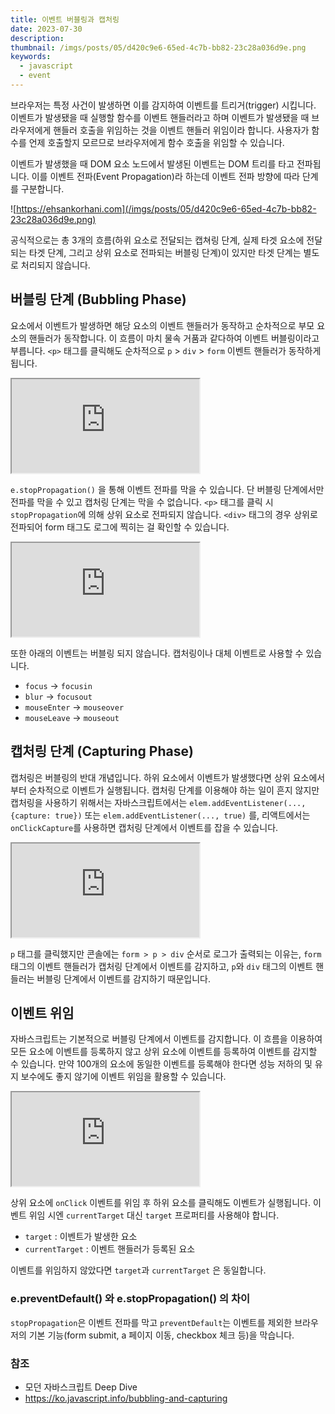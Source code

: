 ```yaml
---
title: 이벤트 버블링과 캡처링
date: 2023-07-30
description:
thumbnail: /imgs/posts/05/d420c9e6-65ed-4c7b-bb82-23c28a036d9e.png
keywords:
  - javascript
  - event
---
```


브라우저는 특정 사건이 발생하면 이를 감지하여 이벤트를 트리거(trigger) 시킵니다. 이벤트가 발생됐을 때 실행할 함수를 이벤트 핸들러라고 하며 이벤트가 발생됐을 때 브라우저에게 핸들러 호출을 위임하는 것을 이벤트 핸들러 위임이라 합니다. 사용자가 함수를 언제 호출할지 모르므로 브라우저에게 함수 호출을 위임할 수 있습니다.

이벤트가 발생했을 때 DOM 요소 노드에서 발생된 이벤트는 DOM 트리를 타고 전파됩니다. 이를 이벤트 전파(Event Propagation)라 하는데 이벤트 전파 방향에 따라 단계를 구분합니다.

![https://ehsankorhani.com](/imgs/posts/05/d420c9e6-65ed-4c7b-bb82-23c28a036d9e.png)

공식적으로는 총 3개의 흐름(하위 요소로 전달되는 캡쳐링 단계, 실제 타겟 요소에 전달되는 타겟 단계, 그리고 상위 요소로 전파되는 버블링 단계)이 있지만 타겟 단계는 별도로 처리되지 않습니다.

## 버블링 단계 (Bubbling Phase)

요소에서 이벤트가 발생하면 해당 요소의 이벤트 핸들러가 동작하고 순차적으로 부모 요소의 핸들러가 동작합니다. 이 흐름이 마치 물속 거품과 같다하여 이벤트 버블링이라고 부릅니다. `<p>` 태그를 클릭해도 순차적으로 `p` > `div` > `form` 이벤트 핸들러가 동작하게 됩니다.

<iframe
  src="https://codesandbox.io/embed/post-05-3-xjjl4v?autoresize=1&expanddevtools=1&fontsize=14&hidenavigation=1&theme=dark"
  style={{
    width: '100%',
    height: '400px',
    border: '0',
    borderRadius: '4px',
    overflow: 'hidden',
  }}
  title="post-05[3]"
  allow="accelerometer; ambient-light-sensor; camera; encrypted-media; geolocation; gyroscope; hid; microphone; midi; payment; usb; vr; xr-spatial-tracking"
  sandbox="allow-forms allow-modals allow-popups allow-presentation allow-same-origin allow-scripts"
></iframe>

`e.stopPropagation()` 을 통해 이벤트 전파를 막을 수 있습니다. 단 버블링 단계에서만 전파를 막을 수 있고 캡처링 단계는 막을 수 없습니다. `<p>` 태그를 클릭 시 `stopPropagation`에 의해 상위 요소로 전파되지 않습니다. `<div>` 태그의 경우 상위로 전파되어 form 태그도 로그에 찍히는 걸 확인할 수 있습니다.

<iframe
  src="https://codesandbox.io/embed/post-05-2-lgv7y5?autoresize=1&expanddevtools=1&fontsize=14&hidenavigation=1&theme=dark"
  style={{
    width: '100%',
    height: '400px',
    border: '0',
    borderRadius: '4px',
    overflow: 'hidden',
  }}
  title="post-05[2]"
  allow="accelerometer; ambient-light-sensor; camera; encrypted-media; geolocation; gyroscope; hid; microphone; midi; payment; usb; vr; xr-spatial-tracking"
  sandbox="allow-forms allow-modals allow-popups allow-presentation allow-same-origin allow-scripts"
></iframe>

또한 아래의 이벤트는 버블링 되지 않습니다. 캡처링이나 대체 이벤트로 사용할 수 있습니다.

- `focus` -> `focusin`<br/>
- `blur` -> `focusout`<br/>
- `mouseEnter` -> `mouseover`<br/>
- `mouseLeave` -> `mouseout`<br/>

## 캡처링 단계 (Capturing Phase)

캡처링은 버블링의 반대 개념입니다. 하위 요소에서 이벤트가 발생했다면 상위 요소에서부터 순차적으로 이벤트가 실행됩니다. 캡처링 단계를 이용해야 하는 일이 흔지 않지만 캡처링을 사용하기 위해서는 자바스크립트에서는 `elem.addEventListener(..., {capture: true})` 또는 `elem.addEventListener(..., true)` 를, 리액트에서는 `onClickCapture`를 사용하면 캡처링 단계에서 이벤트를 잡을 수 있습니다.

<iframe
  src="https://codesandbox.io/embed/post-05-3-xcdc6v?autoresize=1&expanddevtools=1&fontsize=14&hidenavigation=1&theme=dark"
  style={{
    width: '100%',
    height: '400px',
    border: '0',
    borderRadius: '4px',
    overflow: 'hidden',
  }}
  title="post-05[3]"
  allow="accelerometer; ambient-light-sensor; camera; encrypted-media; geolocation; gyroscope; hid; microphone; midi; payment; usb; vr; xr-spatial-tracking"
  sandbox="allow-forms allow-modals allow-popups allow-presentation allow-same-origin allow-scripts"
></iframe>

`p` 태그를 클릭했지만 콘솔에는 `form > p > div` 순서로 로그가 출력되는 이유는, `form` 태그의 이벤트 핸들러가 캡처링 단계에서 이벤트를 감지하고, `p`와 `div` 태그의 이벤트 핸들러는 버블링 단계에서 이벤트를 감지하기 때문입니다.

## 이벤트 위임

자바스크립트는 기본적으로 버블링 단계에서 이벤트를 감지합니다. 이 흐름을 이용하여 모든 요소에 이벤트를 등록하지 않고 상위 요소에 이벤트를 등록하여 이벤트를 감지할 수 있습니다.
만약 100개의 요소에 동일한 이벤트를 등록해야 한다면 성능 저하의 및 유지 보수에도 좋지 않기에 이벤트 위임을 활용할 수 있습니다.

<iframe
  src="https://codesandbox.io/embed/angry-davinci-7r7zyd?autoresize=1&expanddevtools=1&fontsize=14&hidenavigation=1&theme=dark"
  style={{
    width: '100%',
    height: '400px',
    border: '0',
    borderRadius: '4px',
    overflow: 'hidden',
  }}
  title="angry-davinci-7r7zyd"
  allow="accelerometer; ambient-light-sensor; camera; encrypted-media; geolocation; gyroscope; hid; microphone; midi; payment; usb; vr; xr-spatial-tracking"
  sandbox="allow-forms allow-modals allow-popups allow-presentation allow-same-origin allow-scripts"
></iframe>

상위 요소에 `onClick` 이벤트를 위임 후 하위 요소를 클릭해도 이벤트가 실행됩니다. 이벤트 위임 시엔 `currentTarget` 대신 `target` 프로퍼티를 사용해야 합니다.

- `target` : 이벤트가 발생한 요소<br/>
- `currentTarget` : 이벤트 핸들러가 등록된 요소

이벤트를 위임하지 않았다면 `target`과 `currentTarget` 은 동일합니다.

### e.preventDefault() 와 e.stopPropagation() 의 차이

`stopPropagation`은 이벤트 전파를 막고
`preventDefault`는 이벤트를 제외한 브라우저의 기본 기능(form submit, a 페이지 이동, checkbox 체크 등)을 막습니다.

### 참조

- 모던 자바스크립트 Deep Dive
- [https://ko.javascript.info/bubbling-and-capturing ](https://ko.javascript.info/bubbling-and-capturing)

